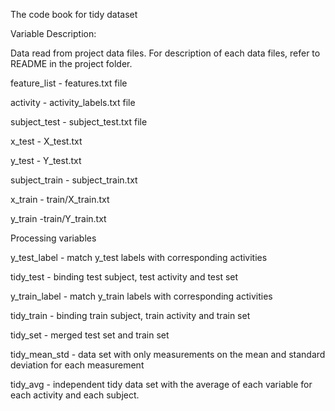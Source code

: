 The code book for tidy dataset

Variable Description:

Data read from project data files. For description of each data files, refer to README in the project folder.

feature_list - features.txt file

activity - activity_labels.txt file

subject_test - subject_test.txt file

x_test - X_test.txt

y_test - Y_test.txt

subject_train - subject_train.txt

x_train - train/X_train.txt

y_train -train/Y_train.txt

Processing variables

y_test_label - match y_test labels with corresponding activities

tidy_test - binding test subject, test activity and test set

y_train_label - match y_train labels with corresponding activities

tidy_train - binding train subject, train activity and train set

tidy_set - merged test set and train set

tidy_mean_std - data set with only measurements on the mean and standard deviation for each measurement

tidy_avg - independent tidy data set with the average of each variable for each activity and each subject.
